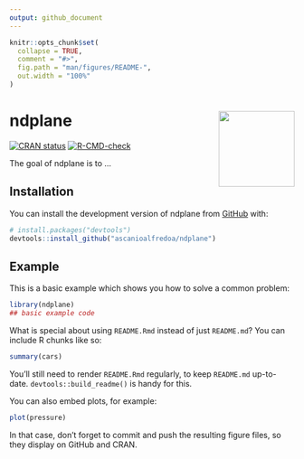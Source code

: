 ```yaml
---
output: github_document
---
```


<!-- README.md is generated from README.Rmd. Please edit that file -->


```r
knitr::opts_chunk$set(
  collapse = TRUE,
  comment = "#>",
  fig.path = "man/figures/README-",
  out.width = "100%"
)
```

# ndplane <img src="man/figures/logo.png" align="right" height="134" alt="" />

<!-- badges: start -->
[![CRAN status](https://www.r-pkg.org/badges/version/ndplane)](https://CRAN.R-project.org/package=ndplane)
[![R-CMD-check](https://github.com/ascanioalfredoa/ndplane/actions/workflows/R-CMD-check.yaml/badge.svg)](https://github.com/ascanioalfredoa/ndplane/actions/workflows/R-CMD-check.yaml)
<!-- badges: end -->

The goal of ndplane is to ...

## Installation

You can install the development version of ndplane from [GitHub](https://github.com/) with:

``` r
# install.packages("devtools")
devtools::install_github("ascanioalfredoa/ndplane")
```

## Example

This is a basic example which shows you how to solve a common problem:

```r
library(ndplane)
## basic example code
```

What is special about using `README.Rmd` instead of just `README.md`? You can include R chunks like so:

```r
summary(cars)
```

You'll still need to render `README.Rmd` regularly, to keep `README.md` up-to-date. `devtools::build_readme()` is handy for this.

You can also embed plots, for example:

```r
plot(pressure)
```

In that case, don't forget to commit and push the resulting figure files, so they display on GitHub and CRAN.
